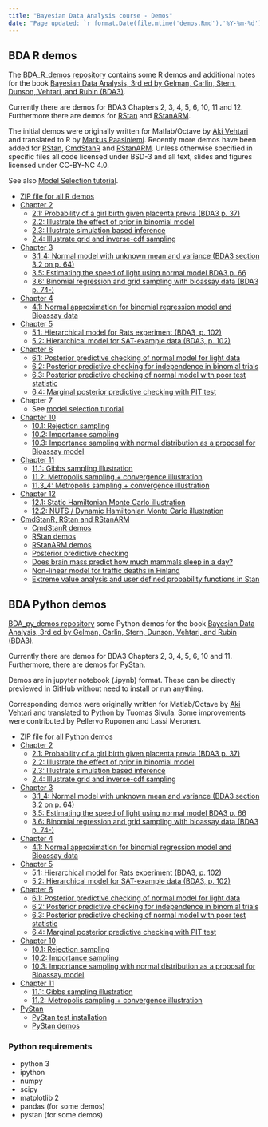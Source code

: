 ```yaml
---
title: "Bayesian Data Analysis course - Demos"
date: "Page updated: `r format.Date(file.mtime('demos.Rmd'),'%Y-%m-%d')`"
---
```


## BDA R demos

The [BDA_R_demos repository](https://github.com/avehtari/BDA_R_demos) contains some R demos and additional notes for the book [Bayesian Data
Analysis, 3rd ed by Gelman, Carlin, Stern, Dunson, Vehtari, and Rubin (BDA3)](http://www.stat.columbia.edu/~gelman/book/).

Currently there are demos for BDA3 Chapters 2, 3, 4, 5, 6, 10, 11 and 12.
Furthermore there are demos for
[RStan](https://github.com/stan-dev/rstan) and
[RStanARM](https://github.com/stan-dev/rstanarm).

The initial demos were originally written for Matlab/Octave by [Aki
Vehtari](http://users.aalto.fi/~ave/) and translated to R by [Markus
Paasiniemi](https://github.com/paasim). Recently more demos have been
added for [RStan](http://avehtari.github.io/BDA_R_demos/demos_rstan/rstan_demo.html),
[CmdStanR](http://avehtari.github.io/BDA_R_demos/demos_rstan/cmdstanr_demo.html)
and [RStanARM](http://avehtari.github.io/BDA_R_demos/demos_rstan/rstanarm_demo.html).
Unless otherwise specified in specific files all code licensed
under BSD-3 and all text, slides and figures licensed under CC-BY-NC 4.0.

See also [Model Selection tutorial](https://avehtari.github.io/modelselection/).

- [ZIP file for all R demos](https://codeload.github.com/avehtari/BDA_R_demos/zip/master)
- [Chapter 2](https://avehtari.github.io/BDA_R_demos/demos_ch2/)
    - [2.1: Probability of a girl birth given placenta previa (BDA3 p. 37)](https://avehtari.github.io/BDA_R_demos/demos_ch2/demo2_1.html)
    - [2.2: Illustrate the effect of prior in binomial model](https://avehtari.github.io/BDA_R_demos/demos_ch2/demo2_2.html)
    - [2.3: Illustrate simulation based inference](https://avehtari.github.io/BDA_R_demos/demos_ch2/demo2_3.html)
    - [2.4: Illustrate grid and inverse-cdf sampling](https://avehtari.github.io/BDA_R_demos/demos_ch2/demo2_4.html)
- [Chapter 3](https://avehtari.github.io/BDA_R_demos/demos_ch3)
    - [3.1_4: Normal model with unknown mean and variance (BDA3 section 3.2 on p. 64)](https://avehtari.github.io/BDA_R_demos/demos_ch3/demo3_1_4.html)
    - [3.5: Estimating the speed of light using normal model BDA3 p. 66](https://avehtari.github.io/BDA_R_demos/demos_ch3/demo3_5.html)
    - [3.6: Binomial regression and grid sampling with bioassay data (BDA3 p. 74-)](https://avehtari.github.io/BDA_R_demos/demos_ch3/demo3_6.html)
- [Chapter 4](https://avehtari.github.io/BDA_R_demos/demos_ch4)
    - [4.1: Normal approximation for binomial regression model and Bioassay data](https://avehtari.github.io/BDA_R_demos/demos_ch4/demo4_1.html)
- [Chapter 5](https://avehtari.github.io/BDA_R_demos/demos_ch5)
    - [5.1: Hierarchical model for Rats experiment (BDA3, p. 102)](https://avehtari.github.io/BDA_R_demos/demos_ch5/demo5_1.html)
    - [5.2: Hierarchical model for SAT-example data (BDA3, p. 102)](https://avehtari.github.io/BDA_R_demos/demos_ch5/demo5_2.html)
- [Chapter 6](https://avehtari.github.io/BDA_R_demos/demos_ch6)
    - [6.1: Posterior predictive checking of normal model for light data](https://avehtari.github.io/BDA_R_demos/demos_ch6/demo6_1.html)
    - [6.2: Posterior predictive checking for independence in binomial trials](https://avehtari.github.io/BDA_R_demos/demos_ch6/demo6_2.html)
    - [6.3: Posterior predictive checking of normal model with poor test statistic](https://avehtari.github.io/BDA_R_demos/demos_ch6/demo6_3.html)
    - [6.4: Marginal posterior predictive checking with PIT test](https://avehtari.github.io/BDA_R_demos/demos_ch6/demo6_4.html)
- Chapter 7
    - See [model selection tutorial](https://github.com/avehtari/modelselection_tutorial)
- [Chapter 10](https://avehtari.github.io/BDA_R_demos/demos_ch10)
    - [10.1: Rejection sampling](https://avehtari.github.io/BDA_R_demos/demos_ch10/demo10_1.html)
    - [10.2: Importance sampling](https://avehtari.github.io/BDA_R_demos/demos_ch10/demo10_2.html)
    - [10.3: Importance sampling with normal distribution as a proposal for Bioassay model](https://avehtari.github.io/BDA_R_demos/demos_ch10/demo10_3.html)
- [Chapter 11](https://avehtari.github.io/BDA_R_demos/demos_ch11)
    - [11.1: Gibbs sampling illustration](https://avehtari.github.io/BDA_R_demos/demos_ch11/demo11_1.html)
    - [11.2: Metropolis sampling + convergence illustration](https://avehtari.github.io/BDA_R_demos/demos_ch11/demo11_2.html)
    - [11.3_4: Metropolis sampling + convergence illustration](https://avehtari.github.io/BDA_R_demos/demos_ch11/demo11_3_4.html)
- [Chapter 12](https://avehtari.github.io/BDA_R_demos/demos_ch12)
    - [12.1: Static Hamiltonian Monte Carlo illustration](https://avehtari.github.io/BDA_R_demos/demos_ch12/demo12_1.html)
    - [12.2: NUTS / Dynamic Hamiltonian Monte Carlo illustration](https://avehtari.github.io/BDA_R_demos/demos_ch12/demo12_2.html)
- [CmdStanR, RStan and RStanARM](https://avehtari.github.io/BDA_R_demos/demos_rstan)
    - [CmdStanR demos](http://avehtari.github.io/BDA_R_demos/demos_rstan/cmdstanr_demo.html)
    - [RStan demos](http://avehtari.github.io/BDA_R_demos/demos_rstan/rstan_demo.html)
    - [RStanARM demos](http://avehtari.github.io/BDA_R_demos/demos_rstan/rstanarm_demo.html)
    - [Posterior predictive checking](http://avehtari.github.io/BDA_R_demos/demos_rstan/ppc/poisson-ppc.html)
    - [Does brain mass predict how much mammals sleep in a day?](http://avehtari.github.io/BDA_R_demos/demos_rstan/sleep.html)
    - [Non-linear model for traffic deaths in Finland](http://avehtari.github.io/BDA_R_demos/demos_rstan/trafficdeaths.html)
    - [Extreme value analysis and user defined probability functions in Stan](http://mc-stan.org/users/documentation/case-studies/gpareto_functions.html)

## BDA Python demos

[BDA_py_demos repository](https://github.com/avehtari/BDA_py_demos) some Python demos for the book [Bayesian Data
Analysis, 3rd ed by Gelman, Carlin, Stern, Dunson, Vehtari, and Rubin (BDA3)](http://www.stat.columbia.edu/~gelman/book/).

Currently there are demos for BDA3 Chapters 2, 3, 4, 5, 6, 10 and 11. Furthermore, there are demos for [PyStan](https://github.com/stan-dev/pystan).

Demos are in jupyter notebook (.ipynb) format. These can be directly previewed in GitHub without need to install or run anything.

Corresponding demos were originally written for Matlab/Octave by [Aki Vehtari](http://users.aalto.fi/~ave/) and translated to Python by Tuomas Sivula. Some improvements were contributed by Pellervo Ruponen and Lassi Meronen.


- [ZIP file for all Python demos](https://codeload.github.com/avehtari/BDA_py_demos/zip/master)
- [Chapter 2](https://github.com/avehtari/BDA_py_demos/tree/master/demos_ch2)
    - [2.1: Probability of a girl birth given placenta previa (BDA3 p. 37)](https://github.com/avehtari/BDA_py_demos/blob/master/demos_ch2/demo2_1.ipynb)
    - [2.2: Illustrate the effect of prior in binomial model](https://github.com/avehtari/BDA_py_demos/blob/master/demos_ch2/demo2_2.ipynb)
    - [2.3: Illustrate simulation based inference](https://github.com/avehtari/BDA_py_demos/blob/master/demos_ch2/demo2_3.ipynb)
    - [2.4: Illustrate grid and inverse-cdf sampling](https://github.com/avehtari/BDA_py_demos/blob/master/demos_ch2/demo2_4.ipynb)
- [Chapter 3](https://github.com/avehtari/BDA_py_demos/tree/master/demos_ch3)
    - [3.1_4: Normal model with unknown mean and variance (BDA3 section 3.2 on p. 64)](https://github.com/avehtari/BDA_py_demos/blob/master/demos_ch3/demo3_1-4.ipynb)
    - [3.5: Estimating the speed of light using normal model BDA3 p. 66](https://github.com/avehtari/BDA_py_demos/blob/master/demos_ch3/demo3_5.ipynb)
    - [3.6: Binomial regression and grid sampling with bioassay data (BDA3 p. 74-)](https://github.com/avehtari/BDA_py_demos/blob/master/demos_ch3/demo3_6.ipynb)
- [Chapter 4](https://github.com/avehtari/BDA_py_demos/blob/master/demos_ch4)
    - [4.1: Normal approximation for binomial regression model and Bioassay data](https://github.com/avehtari/BDA_py_demos/blob/master/demos_ch4/demo4_1.ipynb)
- [Chapter 5](https://github.com/avehtari/BDA_py_demos/tree/master/demos_ch5)
    - [5.1: Hierarchical model for Rats experiment (BDA3, p. 102)](https://github.com/avehtari/BDA_py_demos/tree/master/demos_ch5/demo5_1.ipynb)
    - [5.2: Hierarchical model for SAT-example data (BDA3, p. 102)](https://github.com/avehtari/BDA_py_demos/tree/master/demos_ch5/demo5_2.ipynb)
- [Chapter 6](https://github.com/avehtari/BDA_py_demos/tree/master/demos_ch6)
    - [6.1: Posterior predictive checking of normal model for light data](https://github.com/avehtari/BDA_py_demos/tree/master/demos_ch6/demo6_1.ipynb)
    - [6.2: Posterior predictive checking for independence in binomial trials](https://github.com/avehtari/BDA_py_demos/tree/master/demos_ch6/demo6_2.ipynb)
    - [6.3: Posterior predictive checking of normal model with poor test statistic](https://github.com/avehtari/BDA_py_demos/tree/master/demos_ch6/demo6_3.ipynb)
    - [6.4: Marginal posterior predictive checking with PIT test](https://github.com/avehtari/BDA_py_demos/tree/master/demos_ch6/demo6_4.ipynb)
- [Chapter 10](https://github.com/avehtari/BDA_py_demos/tree/master/demos_ch10)
    - [10.1: Rejection sampling](https://github.com/avehtari/BDA_py_demos/tree/master/demos_ch10/demo10_1.ipynb)
    - [10.2: Importance sampling](https://github.com/avehtari/BDA_py_demos/tree/master/demos_ch10/demo10_2.ipynb)
    - [10.3: Importance sampling with normal distribution as a proposal for Bioassay model](https://github.com/avehtari/BDA_py_demos/tree/master/demos_ch10/demo10_3.ipynb)
- [Chapter 11](https://github.com/avehtari/BDA_py_demos/tree/master/demos_ch11)
    - [11.1: Gibbs sampling illustration](https://github.com/avehtari/BDA_py_demos/tree/master/demos_ch11/demo11_1.ipynb)
    - [11.2: Metropolis sampling + convergence illustration](https://github.com/avehtari/BDA_py_demos/tree/master/demos_ch11/demo11_2.ipynb)
- [PyStan](https://github.com/avehtari/BDA_py_demos/tree/master/demos_pystan)
    - [PyStan test installation](https://github.com/avehtari/BDA_py_demos/blob/master/demos_pystan/PyStan_test_installation.ipynb)
    - [PyStan demos](https://github.com/avehtari/BDA_py_demos/blob/master/demos_pystan/pystan_demo.ipynb)


### Python requirements

- python 3
- ipython
- numpy
- scipy
- matplotlib 2
- pandas (for some demos)
- pystan (for some demos)

